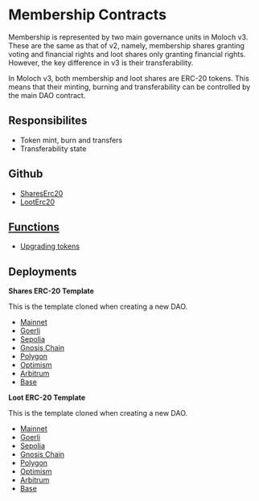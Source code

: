 # Membership Contracts

Membership is represented by two main governance units in Moloch v3. These are the same as that of v2, namely, membership shares granting voting and financial rights and loot shares only granting financial rights. However, the key difference in v3 is their transferability.

In Moloch v3, both membership and loot shares are ERC-20 tokens. This means that their minting, burning and transferability can be controlled by the main DAO contract.

## Responsibilites

- Token mint, burn and transfers
- Transferability state

## Github

- [SharesErc20](https://github.com/HausDAO/Baal/blob/feat/baalZodiac/contracts/SharesERC20.sol)
- [LootErc20](https://github.com/HausDAO/Baal/blob/feat/baalZodiac/contracts/LootERC20.sol)

## [Functions](https://moloch.daohaus.fun/functions#mintshares)

- [Upgrading tokens](https://moloch.daohaus.fun/features/tokenUpgradability)

## Deployments

**Shares ERC-20 Template**

This is the template cloned when creating a new DAO.

- [Mainnet](https://etherscan.io/address/0x8124Cbb807A7b64123F3dEc3EF64995d8B10d3Eb)
- [Goerli](https://goerli.etherscan.io/address/0x8124Cbb807A7b64123F3dEc3EF64995d8B10d3Eb)
- [Sepolia](https://sepolia.etherscan.io/address/0x52acf023d38A31f7e7bC92cCe5E68d36cC9752d6)
- [Gnosis Chain](https://gnosisscan.io/address/0x8124Cbb807A7b64123F3dEc3EF64995d8B10d3Eb)
- [Polygon](https://polygonscan.com/address/0x8124Cbb807A7b64123F3dEc3EF64995d8B10d3Eb)
- [Optimism](https://optimistic.etherscan.io/address/0x8124Cbb807A7b64123F3dEc3EF64995d8B10d3Eb)
- [Arbitrum](https://arbiscan.io/address/0x8124Cbb807A7b64123F3dEc3EF64995d8B10d3Eb)
- [Base](https://basescan.org/address/0xc650B598b095613cCddF0f49570FfA475175A5D5)

**Loot ERC-20 Template**

This is the template cloned when creating a new DAO.

- [Mainnet](https://etherscan.io/address/0x0444AE984b9563C8480244693ED65F25B3C64a4E)
- [Goerli](https://goerli.etherscan.io/address/0x0444AE984b9563C8480244693ED65F25B3C64a4E)
- [Sepolia](https://sepolia.etherscan.io/address/0x00768B047f73D88b6e9c14bcA97221d6E179d468)
- [Gnosis Chain](https://gnosisscan.io/address/0x0444AE984b9563C8480244693ED65F25B3C64a4E)
- [Polygon](https://polygonscan.com/address/0x0444AE984b9563C8480244693ED65F25B3C64a4E)
- [Optimism](https://optimistic.etherscan.io/address/0x0444AE984b9563C8480244693ED65F25B3C64a4E)
- [Arbitrum](https://arbiscan.io/address/0x0444AE984b9563C8480244693ED65F25B3C64a4E)
- [Base](https://basescan.org/address/0x52acf023d38A31f7e7bC92cCe5E68d36cC9752d6)
